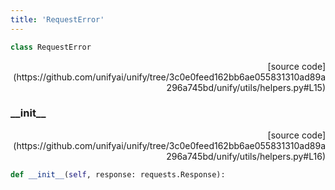 ```yaml
---
title: 'RequestError'
---
```


```python
class RequestError
```

<p align="right">[source code](https://github.com/unifyai/unify/tree/3c0e0feed162bb6ae055831310ad89a296a745bd/unify/utils/helpers.py#L15)</p>



### \_\_init\_\_

<p align="right">[source code](https://github.com/unifyai/unify/tree/3c0e0feed162bb6ae055831310ad89a296a745bd/unify/utils/helpers.py#L16)</p>

```python
def __init__(self, response: requests.Response):
```

